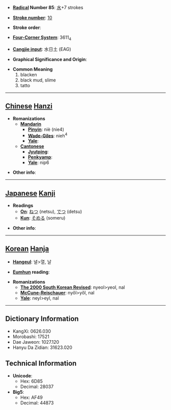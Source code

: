 * '''[[Wiktionary:Chinese radical index| Radical]] Number 85''': [[Wiktionary:Chinese radical index 水|水]]+7 strokes

* '''[[Wiktionary:Chinese total strokes index|Stroke number]]''': [[Wiktionary:Chinese total strokes index 10|10]]

* '''Stroke order''': 

* '''[[Wiktionary:Chinese four corner index|Four-Corner System]]''': 3611<sub>4</sub>

* '''[[Wiktionary:Chinese Cangjie index|Cangjie input]]''': 水日土 (EAG)

* '''Graphical Significance and Origin''': 

* '''Common Meaning'''
*#blacken
*# black mud, slime
*# tatto


----

== [[Chinese]] [[Hanzi]] ==

* '''Romanizations'''
** '''[[Mandarin]]'''
*** '''[[Pinyin]]''': niè (nie4)
*** '''[[Wade-Giles]]''': nieh<sup>4</sup>
*** '''[[Yale]]''': 
** '''[[Cantonese]]'''
*** '''[[Jyutping]]''':
*** '''[[Penkyamp]]''': 
*** '''[[Yale]]''': nip6

* '''Other info''': 

----

== [[Japanese]] [[Kanji]] ==

* '''Readings'''
** '''[[On]]''': [[ねつ]] (netsu), [[でつ]] (detsu)
** '''[[Kun]]''': [[そめる]] (someru)

* '''Other info''':  

----

== [[Korean]] [[Hanja]] ==

* '''[[Hangeul]]''': 녈>열, 날

* '''[[Eumhun]] reading''': 

* '''Romanizations'''
** '''[[The 2000 South Korean Revised Romanization|The 2000 South Korean Revised]]''': nyeol>yeol, nal
** '''[[McCune-Reischauer]]''': nyŏl>yŏl, nal
** '''[[Yale]]''': neyl>eyl, nal

----

== Dictionary Information ==

* KangXi: 0626.030
* Morobashi: 17521
* Dae Jaweon: 1027.120
* Hanyu Da Zidian: 31623.020

== Technical Information ==

* '''Unicode''':
** Hex: 6D85
** Decimal: 28037
* '''Big5''':
** Hex: AF49
** Decimal: 44873